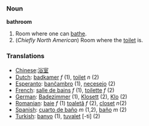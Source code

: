 === Noun ===

'''bathroom'''

# Room where one can [[bathe]].
# (''Chiefly North American'') Room where the [[toilet]] is.

=== Translations ===

*[[Chinese]]:[[浴室]]
*[[Dutch]]: [[badkamer]] ''f'' (1), [[toilet]] ''n'' (2)
*[[Esperanto]]: [[banĉambro]] (1), [[necesejo]] (2)
*[[French]]: [[salle de bains]] ''f'' (1), [[toilette]] ''f'' (2)
*[[German]]: [[Badezimmer]] (1), [[Klosett]] (2), [[Klo]] (2)
*[[Romanian]]: [[baie]] ''f'' (1) [[toaletă]] ''f'' (2), [[closet]]  ''n''(2)
*[[Spanish]]: [[cuarto de baño]] ''m'' (1,2), [[baño]] ''m'' (2)
*[[Turkish]]: [[banyo]] (1), [[tuvalet]] [-ti] (2)